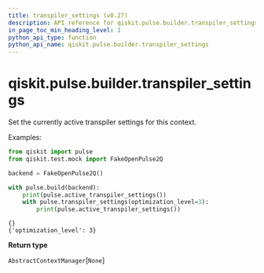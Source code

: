 ```yaml
---
title: transpiler_settings (v0.27)
description: API reference for qiskit.pulse.builder.transpiler_settings in qiskit v0.27
in_page_toc_min_heading_level: 1
python_api_type: function
python_api_name: qiskit.pulse.builder.transpiler_settings
---
```


<span id="qiskit-pulse-builder-transpiler-settings" />

# qiskit.pulse.builder.transpiler\_settings

<Function id="qiskit.pulse.builder.transpiler_settings" isDedicatedPage={true} github="https://github.com/qiskit/qiskit/tree/stable/0.17/qiskit/pulse/builder.py" signature="transpiler_settings(**settings)">
  Set the currently active transpiler settings for this context.

  Examples:

  ```python
  from qiskit import pulse
  from qiskit.test.mock import FakeOpenPulse2Q

  backend = FakeOpenPulse2Q()

  with pulse.build(backend):
      print(pulse.active_transpiler_settings())
      with pulse.transpiler_settings(optimization_level=3):
          print(pulse.active_transpiler_settings())
  ```

  ```
  {}
  {'optimization_level': 3}
  ```

  **Return type**

  `AbstractContextManager`\[`None`]
</Function>

